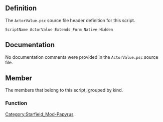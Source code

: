 {{Script_Object_Summary
| title = ActorValue
| name = [[SFM:Script-ActorValue|ActorValue]]
| extends = [[SFM:Script-Form|Form]] → [[SFM:Script-ScriptObject|ScriptObject]]
| flags = Native, Hidden
}}


== Definition ==
The <code>ActorValue.psc</code> source file header definition for this script.

<source lang="papyrus">
ScriptName ActorValue Extends Form Native Hidden
</source>


== Documentation ==
No documentation comments were provided in the <code>ActorValue.psc</code> source file.


== Member ==
The members that belong to this script, grouped by kind.

=== Function ===
{{Script_Object_Member_Summary
| title = GetResource
| script = [[SFM:Script-ActorValue|ActorValue]]
| name = [[SFM:Script-ActorValue/GetResource|GetResource]]
| kind = Function
| flags = Native
| returns = Resource
| documentation = Get the Resource this ActorValue is pointing to, if any
}}


[[Category:Starfield_Mod-Papyrus]]
